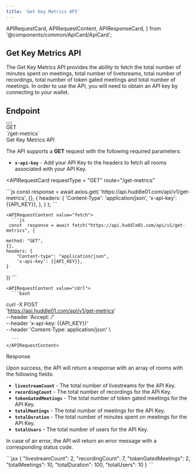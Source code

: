 ```yaml
---
title: 'Get Key Metrics API'
---
```


  APIRequestCard,
  APIRequestContent,
  APIResponseCard,
} from '@components/common/ApiCard/ApiCard';

## **Get Key Metrics API**

The Get Key Metrics API provides the ability to fetch the total number of minutes spent on meetings, total number of livetsreams, total number of recordings, total number of token gated meetings and total number of meetings.
In order to use the API, you will need to obtain an API key by connecting to your wallet.

## **Endpoint**
<div className="flex justify-between w-full">
  <HighLight className="my-3 w-3/4">
    <RequestStrip
      method={'GET'}
      url={'https://api.huddle01.com/api/v1'}
      endpoint={'get-metrics'}
    />
  </HighLight>
  <Button
    variant="primary"
    url="/api-keys"
    text="Get your API Key"
    isRouting
    className=" my-2 w-auto px-8"
  />
</div>


<div className="grid md:grid-cols-2 gap-4 grid-cols-1 mt-10  md:h-[24.5rem]">
<div>
<div className="flex items-center gap-4">
<Pill >GET</Pill>
<div className="text-sm font-normal text-slate-50">`/get-metrics`</div>

</div>

<div className="mt-7 font-mono text-2xl font-bold text-[#f1f5f9]">
  Get Key Metrics API
</div>

The API supports a **GET** request with the following required parameters:

- **`x-api-key`** - Add your API Key to the headers to fetch all rooms associated with your API Key.


</div>

<APIRequestCard
    requestType = "GET"
    route="/get-metrics"
    
  >

<APIRequestContent value="axios">
      ```js
      const response = await axios.get(
        'https://api.huddle01.com/api/v1/get-metrics',
        {},
        {
          headers: {
            'Content-Type': 'application/json',
            'x-api-key': {{API_KEY}},
          },
        }
    );
      ```
    </APIRequestContent>

    
    <APIRequestContent value="fetch">
      ```js
     const  response = await fetch("https://api.huddle01.com/api/v1/get-metrics", {
     
    method: "GET",
    {},
    headers: {
        "Content-type": "application/json",
        'x-api-key': {{API_KEY}},
    }
})
      ```
    </APIRequestContent>

    <APIRequestContent value="cUrl">
      ```bash
curl -X POST \
  'https://api.huddle01.com/api/v1/get-metrics' \
  --header 'Accept: */*' \
  --header 'x-api-key: {{API_KEY}}' \
  --header 'Content-Type: application/json' \
  
      ```
    </APIRequestContent>
  </APIRequestCard>

</div>

<div className="grid md:grid-cols-2 gap-4 grid-cols-1 mt-10">
<div className="text-start ">

<div className="font-mono text-2xl font-bold text-[#f1f5f9]">Response</div>

Upon success, the API will return a response with an array of rooms with the following fields:

- **`livestreamCount`** - The total number of livestreams for the API Key.
- **`recordingCount`** - The total number of recordings for the API Key.
- **`tokenGatedMeetings`** - The total number of token gated meetings for the API Key.
- **`totalMeetings`** - The total number of meetings for the API Key.
- **`totalDuration`** - The total number of minutes spent on meetings for the API Key.
- **`totalUsers`** - The total number of users for the API Key.

In case of an error, the API will return an error message with a corresponding status code.

</div>

<APIResponseCard>
  <APIRequestContent value="Success">
    ```jsx
      {
            "livestreamCount": 2,
            "recordingCount": 7,
            "tokenGatedMeetings": 2,
            "totalMeetings": 10,
            "totalDuration": 100,
            "totalUsers": 10
      }
    ```
  </APIRequestContent>
</APIResponseCard>

</div>

